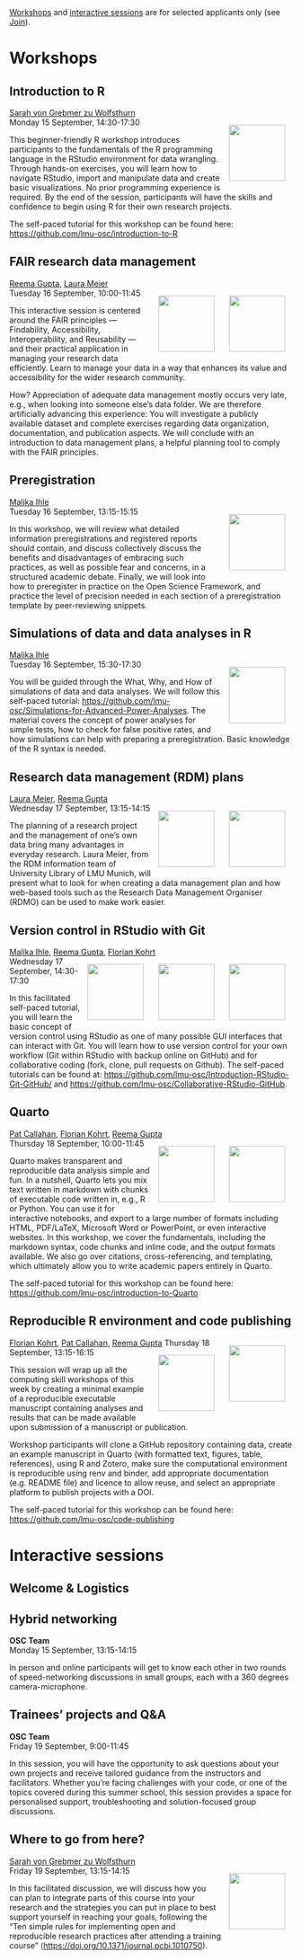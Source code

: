 ```{=html}
<head>
  <style>
    img {
      float: right;
      margin: 13px;
    }
  </style>
</head
```

[Workshops](#workshops) and [interactive sessions](#interactivesessions) are for selected applicants only (see [Join](Join.qmd)).

# Workshops {#workshops}

## Introduction to R

[Sarah von Grebmer zu Wolfsthurn](https://www.osc.uni-muenchen.de/members/individual_members/lmu-members/wolfsthurn/index.html)\
![](img/sarah-von-grebmer.png){width="100"} Monday 15 September, 14:30-17:30

This beginner-friendly R workshop introduces participants to the fundamentals of the R programming language in the RStudio environment for data wrangling. Through hands-on exercises, you will learn how to navigate RStudio, import and manipulate data and create basic visualizations. No prior programming experience is required. By the end of the session, participants will have the skills and confidence to begin using R for their own research projects.

The self-paced tutorial for this workshop can be found here: <https://github.com/lmu-osc/introduction-to-R>

## FAIR research data management

[Reema Gupta](https://www.osc.uni-muenchen.de/members/individual_members/fellows/gupta/index.html), [Laura Meier](https://www.ub.uni-muenchen.de/ueber-die-ub/kontakt/personen/meier-l/index.html)\
![](img/reema-gupta.png){width="100"} ![](img/laura-meier.png){width="100"} Tuesday 16 September, 10:00-11:45

This interactive session is centered around the FAIR principles — Findability, Accessibility, Interoperability, and Reusability — and their practical application in managing your research data efficiently. Learn to manage your data in a way that enhances its value and accessibility for the wider research community.

How? Appreciation of adequate data management mostly occurs very late, e.g., when looking into someone else’s data folder. We are therefore artificially advancing this experience: You will investigate a publicly available dataset and complete exercises regarding data organization, documentation, and publication aspects. We will conclude with an introduction to data management plans, a helpful planning tool to comply with the FAIR principles.

## Preregistration

[Malika Ihle](https://www.osc.uni-muenchen.de/about_us/coordinator/index.html)\
![](img/malika-ihle.png){width="100"} Tuesday 16 September, 13:15-15:15

In this workshop, we will review what detailed information preregistrations and registered reports should contain, and discuss collectively discuss the benefits and disadvantages of embracing such practices, as well as possible fear and concerns, in a structured academic debate. Finally, we will look into how to preregister in practice on the Open Science Framework, and practice the level of precision needed in each section of a preregistration template by peer-reviewing snippets.

## Simulations of data and data analyses in R

[Malika Ihle](https://www.osc.uni-muenchen.de/about_us/coordinator/index.html)\
![](img/malika-ihle.png){width="100"} Tuesday 16 September, 15:30-17:30

You will be guided through the What, Why, and How of simulations of data and data analyses. We will follow this self-paced tutorial: <https://github.com/lmu-osc/Simulations-for-Advanced-Power-Analyses>. The material covers the concept of power analyses for simple tests, how to check for false positive rates, and how simulations can help with preparing a preregistration. Basic knowledge of the R syntax is needed.


## Research data management (RDM) plans

[Laura Meier](https://www.ub.uni-muenchen.de/ueber-die-ub/kontakt/personen/meier-l/index.html), [Reema Gupta](https://www.osc.uni-muenchen.de/members/individual_members/fellows/gupta/index.html)\
![](img/laura-meier.png){width="100"} ![](img/reema-gupta.png){width="100"} Wednesday 17 September, 13:15-14:15

The planning of a research project and the management of one’s own data bring many advantages in everyday research. Laura Meier, from the RDM information team of University Library of LMU Munich, will present what to look for when creating a data management plan and how web-based tools such as the Research Data Management Organiser (RDMO) can be used to make work easier.


## Version control in RStudio with Git

[Malika Ihle](https://www.osc.uni-muenchen.de/about_us/coordinator/index.html), [Reema Gupta](https://www.osc.uni-muenchen.de/members/individual_members/fellows/gupta/index.html), [Florian Kohrt](https://www.osc.uni-muenchen.de/members/individual_members/fellows/kohrt/index.html)\
![](img/malika-ihle.png){width="100"} ![](img/reema-gupta.png){width="100"} ![](img/florian-kohrt.png){width="100"} Wednesday 17 September, 14:30-17:30

In this facilitated self-paced tutorial, you will learn the basic concept of version control using RStudio as one of many possible GUI interfaces that can interact with Git. You will learn how to use version control for your own workflow (Git within RStudio with backup online on GitHub) and for collaborative coding (fork, clone, pull requests on Github). The self-paced tutorials can be found at: <https://github.com/lmu-osc/Introduction-RStudio-Git-GitHub/> and <https://github.com/lmu-osc/Collaborative-RStudio-GitHub>.

## Quarto

[Pat Callahan](https://www.osc.uni-muenchen.de/members/individual_members/fellows/callahan/index.html), [Florian Kohrt](https://www.osc.uni-muenchen.de/members/individual_members/fellows/kohrt/index.html), [Reema Gupta](https://www.osc.uni-muenchen.de/members/individual_members/fellows/gupta/index.html)\
![](img/florian-kohrt.png){width="100"} ![](img/reema-gupta.png){width="100"} Thursday 18 September, 10:00-11:45

Quarto makes transparent and reproducible data analysis simple and fun. In a nutshell, Quarto lets you mix text written in markdown with chunks of executable code written in, e.g., R or Python. You can use it for interactive notebooks, and export to a large number of formats including HTML, PDF/LaTeX, Microsoft Word or PowerPoint, or even interactive websites. In this workshop, we cover the fundamentals, including the markdown syntax, code chunks and inline code, and the output formats available. We also go over citations, cross-referencing, and templating, which ultimately allow you to write academic papers entirely in Quarto.

The self-paced tutorial for this workshop can be found here: <https://github.com/lmu-osc/introduction-to-Quarto>

## Reproducible R environment and code publishing

[Florian Kohrt](https://www.osc.uni-muenchen.de/members/individual_members/fellows/kohrt/index.html), [Pat Callahan](https://www.osc.uni-muenchen.de/members/individual_members/fellows/callahan/index.html), [Reema Gupta](https://www.osc.uni-muenchen.de/members/individual_members/fellows/gupta/index.html) ![](img/florian-kohrt.png){width="100"} ![](img/reema-gupta.png){width="100"} Thursday 18 September, 13:15-16:15

This session will wrap up all the computing skill workshops of this week by creating a minimal example of a reproducible executable manuscript containing analyses and results that can be made available upon submission of a manuscript or publication.

Workshop participants will clone a GitHub repository containing data, create an example manuscript in Quarto (with formatted text, figures, table, references), using R and Zotero, make sure the computational environment is reproducible using renv and binder, add appropriate documentation (e.g. README file) and licence to allow reuse, and select an appropriate platform to publish projects with a DOI.

The self-paced tutorial for this workshop can be found here: <https://github.com/lmu-osc/code-publishing>

# Interactive sessions {#interactivesessions}

## Welcome & Logistics


## Hybrid networking

**OSC Team**\
Monday 15 September, 13:15-14:15

In person and online participants will get to know each other in two rounds of speed-networking discussions in small groups, each with a 360 degrees camera-microphone.

## Trainees' projects and Q&A

**OSC Team**\
Friday 19 September, 9:00-11:45

In this session, you will have the opportunity to ask questions about your own projects and receive tailored guidance from the instructors and facilitators. Whether you're facing challenges with your code, or one of the topics covered during this summer school, this session provides a space for personalised support, troubleshooting and solution-focused group discussions.


## Where to go from here?

[Sarah von Grebmer zu Wolfsthurn](https://www.osc.uni-muenchen.de/members/individual_members/lmu-members/wolfsthurn/index.html)\
![](img/sarah-von-grebmer.png){width="100"} Friday 19 September, 13:15-14:15

In this facilitated discussion, we will discuss how you can plan to integrate parts of this course into your research and the strategies you can put in place to best support yourself in reaching your goals, following the "Ten simple rules for implementing open and reproducible research practices after attending a training course" (<https://doi.org/10.1371/journal.pcbi.1010750>).
